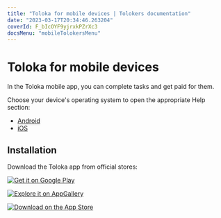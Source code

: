 ```yaml
---
title: "Toloka for mobile devices | Tolokers documentation"
date: "2023-03-17T20:34:46.263204"
coverId: F_bIcOYF9yjrxkPZrXc3
docsMenu: "mobileTolokersMenu"
---
```


# Toloka for mobile devices

In the Toloka mobile app, you can complete tasks and get paid for them.

Choose your device's operating system to open the appropriate Help section:

- [Android](../android/)
- [iOS](../ios/)

## Installation

Download the Toloka app from official stores:

[![Get it on Google Play](https://tlkfrontprod.azureedge.net/portal-production/static/uploaded/images/1676733322169/1676733322169_original_svg.svg)](https://play.google.com/store/apps/details?id=com.yandex.toloka.androidapp)

[![Explore it on AppGallery](https://tlkfrontprod.azureedge.net/portal-production/static/uploaded/images/ee2f9dac09e12037081e4bb642e2ddfd/ee2f9dac09e12037081e4bb642e2ddfd_original_jpeg.jpeg)](https://appgallery.huawei.com/#/app/C101068701)

[![Download on the App Store](https://tlkfrontprod.azureedge.net/portal-production/static/uploaded/images/1676733317767/1676733317767_original_svg.svg)](https://apps.apple.com/us/app/yandex-toloka/id1282350367)
